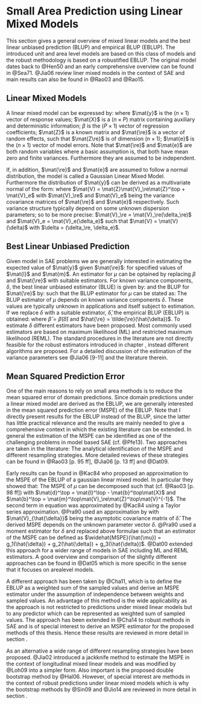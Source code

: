 # Small Area Prediction using Linear Mixed Models

This section gives a general overview of mixed linear models and the best linear
unbiased prediction (BLUP) and empirical BLUP (EBLUP). The introduced unit and
area level models are based on this class of models and the robust methodology 
is based on a robustified EBLUP. The original model dates back to @Hen50 and an 
early comprehensive overview can be found in @Sea71. @Jia06 review liner mixed 
models in the context of SAE and main results can also be found in @Rao03 and
@Rao15.

## Linear Mixed Models

A linear mixed model can be expressed by:
\empty{
\begin{align}
\label{eq:lmm}
\mat{y} = \mat{X}\beta + \mat{Z}\mat{\re} + \mat{e}
\end{align}
}where
$\mat{y}$ is the $(n \times 1)$ vector of response values; $\mat{X}$ is a
$(n \times P)$ matrix containing auxiliary and deterministic information;
$\beta$ is the $(P \times 1)$ vector of regression coefficients; $\mat{Z}$ is a
known matrix and $\mat{\re}$ is a vector of random effects, such that $\mat{Z\re}$ is
of dimension $(n \times 1)$; $\mat{e}$ is the $(n \times 1)$ vector of model
errors. Note that $\mat{\re}$ and $\mat{e}$ are both random variables where a
basic assumption is, that both have mean zero and finite variances. Furthermore
they are assumed to be independent.

If, in addition, $\mat{\re}$ and $\mat{e}$ are assumed to follow a normal
distribution, the model is called a Gaussian Linear Mixed Model. Furthermore the
distribution of $\mat{y}$ can be derived as a multivariate normal of the form:
\empty{
\begin{align*}
\mat{y} &\sim \Distr{N}\Paran{\mat{X}\beta, \mat{V}} \\
\mat{y} | \mat{\re} &\sim \Distr{N}\Paran{\mat{X}\beta + \mat{Z}\mat{\re}, \mat{V}_e}
\end{align*}
}where
$\mat{V} = \mat{Z}\mat{V}_\re\mat{Z}^\top + \mat{V}_e$ with $\mat{V}_\re$
and $\mat{V}_e$ being the variance covariance matrices of $\mat{\re}$ and
$\mat{e}$ respectively. Such variance structure typically depend on some unknown
dispersion parameters; so to be more precise: $\mat{V}_\re =
\mat{V}_\re(\delta_\re)$ and $\mat{V}_e = \mat{V}_e(\delta_e)$ such that
$\mat{V} = \mat{V}(\delta)$ with $\delta = (\delta_\re, \delta_e)$.

## Best Linear Unbiased Prediction

Given model \eq{eq:lmm} in SAE problems we are generally interested in
estimating the expected value of $\mat{y}$ given $\mat{\re}$:
\empty{
\begin{align*}
\mu = \mat{l}^\top \beta + \mat{m}^\top \mat{\re}
\end{align*}
}for specified values of $\mat{l}$ and $\mat{m}$. An estimator for $\mu$ can be
optained by replacing $\beta$ and $\mat{\re}$ with suitable estimators. For known
variance components, $\delta$, the best linear unbiased estimator (BLUE) is given by:
\empty{
\begin{align}
\label{eq:blue}
\tilde{\beta} = \tilde{\beta}(\delta) = \Paran{\mat{X}^\top \mat{V}^{-1}\mat{X}}^{-1} \mat{X}^\top \mat{V}^{-1}\mat{y}
\end{align}
}and the BLUP for $\mat{\re}$ by:
\empty{
\begin{align*}
\tilde{\mat{\re}} = \tilde{\mat{\re}}(\delta) = \mat{V}_\re\mat{Z}^\top\mat{V}^{-1}\Paran{\mat{y} - \mat{X}\tilde{\beta}}
\end{align*}
}such that the BLUP estimator for $\mu$ can be stated as:
\empty{
\begin{align}
\label{eq:blup}
\tilde{\mu} = \tilde{\mu}(\delta) = \mat{l}^\top \tilde{\beta} + \mat{m}^\top \tilde{\mat{\re}}
\end{align}
}The BLUP estimator \eq{eq:blup} of $\mu$ depends on known variance components
$\delta$. These values are typically unknown in applications and itself subject
to estimation. If we replace $\delta$ with a suitable estimator, $\hat{\delta}$,
the empirical BLUP (EBLUP) is obtained:
\empty{
\begin{align}
\label{eq:eblup}
\hat{\mu} = \hat{\mu}(\hat{\delta}) = \mat{l}^\top \hat{\beta} + \mat{m}^\top \hat{\mat{\re}}
\end{align}
}where $\hat{\beta} = \tilde{\beta}(\hat{\delta})$ and $\hat{\re} =
\tilde{\re}(\hat{\delta})$. To estimate $\delta$ different estimators have been
proposed. Most commonly used estimators are based on maximum likelihood (ML) and
restricted maximum likelihood (REML). The standard procedures in the literature
are not directly feasible for the robust estimators introduced in chapter
\ref{chap:rfh}, instead different algorithms are proposed. For a detailed
discussion of the estimation of the variance parameters see @Jia06[9-11] and the
literature
therein.

## Mean Squared Prediction Error
\label{sec:eblup_mspe}
One of the main reasons to rely on small area methods is to reduce the mean
squared error of domain predictions. Since domain predictions under a linear
mixed model are derived as the EBLUP, we are generally interested in the mean
squared prediction error (MSPE) of the EBLUP. Note that I directly present
results for the EBLUP instead of the BLUP, since the latter has little practical
relevance and the results are mainly needed to give a comprehensive context in
which the existing literature can be extended. In general the estimation of the
MSPE can be identified as one of the challenging problems in model based
SAE (cf. @Pfe13). Two approaches are taken in the literature: The analytical
identification of the MSPE and different resampling strategies. More detailed
reviews of these strategies can be found in @Rao03[p. 95 ff], @Jia06[p. 13
ff] and @Dat09.

Early results can be found in @Kac84 who proposed an approximation to the MSPE
of the EBLUP of a gaussian linear mixed model. In particular they showed that:
\empty{
\begin{align}
\label{eq:mspe_eblup}
MSPE(\hat{\mu}) = MSPE(\mu) + \Exp{E}\Paran{\hat{\mu} - \mu}^2.
\end{align}
}The MSPE of $\mu$ can be decomposed such that (cf. @Rao03[p. 98 ff])
\empty{
\begin{align*}
MSPE(\mu) &= g_1(\delta) + g_2(\delta)                          \\
\intertext{where}
g_1(\delta) &= \mat{m}^\top\Paran{\mat{V}_\re - \mat{V}_\re\mat{Z}^\top\mat{V}^{-1}\mat{Z}\mat{V}_\re}\mat{m}\\
g_2(\delta) &= \mat{d}^\top \Paran{\mat{X}^\top\mat{V}^{-1}\mat{X}} \mat{d}
\end{align*}
}with $\mat{d}^\top = \mat{l}^\top - \mat{b}^\top\mat{X}$ and $\mat{b}^\top =
\mat{m}^\top\mat{V}_\re\mat{Z}^\top\mat{V}^{-1}$. The second term in equation
\eq{eq:mspe_eblup} was approximated by @Kac84 using a Taylor series
approximation. @Pra90 used an approximation by
\empty{
\begin{align*}
\Exp{E}\Paran{\hat{\mu} - \mu}^2 &\approx g_3(\delta) \\
\intertext{where}
g_3(\delta) &= \tr\Paran{\frac{\partial \mat{b}^\top}{\partial \delta} \mat{V}\Paran{\frac{\partial \mat{b}^\top}{\partial \delta}}\mat{V}_{\hat{\delta}}}
\end{align*}
}with $\mat{V}_{\hat{\delta}}$ being the asymptotic covariance matrix of
$\hat{\delta}$. The derived MSPE depends on the unknown parameter vector
$\delta$. @Pra90 used a moment estimator for $\delta$ and replaced above
formulae such that an estimator of the MSPE can be defined as
$\widehat{MSPE}(\hat{\mu}) = g_1(\hat{\delta}) + g_2(\hat{\delta}) +
g_3(\hat{\delta})$. @Dat00 extended this approach for a wider range of models in
SAE including ML and REML estimators. A good overview and comparison of the
slightly different approaches can be found in @Dat05 which is more specific in
the sense that it focuses on area\hyp{}level models.

A different approach has been taken by @Cha11, which is to define the EBLUP as a
weighted sum of the sampled values and derive an MSPE estimator under the
assumption of independence between weights and sampled values. An advantage of
this method is the wide applicability as the approach is not restricted to
predictions under mixed linear models but to any predictor which can be
represented as weighted sum of sampled values. The approach has been extended in
@Cha14 to robust methods in SAE and is of special interest to derive an MSPE
estimator for the proposed methods of this thesis. Hence these results are
reviewed in more detail in section \ref{sec:theory_sae_robust_mspe}.

As an alternative a wide range of different resampling strategies have been
proposed. @Jia02 introduced a jackknife method to estimate the MSPE in the
context of longitudinal mixed linear models and was modified by @Loh09 into a
simpler form. Also important is the proposed double bootstrap method by
@Hal06. However, of special interest are methods in the context of robust
predictions under linear mixed models which is why the bootstrap methods by
@Sin09 and @Jio14 are reviewed in more detail in section
  \ref{sec:theory_sae_robust_bootstrap}.
